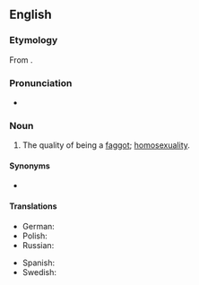 ==English==

===Etymology===
From {{suffix|en|faggot|ry}}.

===Pronunciation===
* {{IPA|/ˈfæɡətɹi/|lang=en}}

===Noun===
{{en-noun|~|faggotries}}

# {{lb|en|pejorative|slang}} The quality of being a [[faggot]]; [[homosexuality]].

====Synonyms====
* {{l|en|gayness}}

====Translations====
{{trans-top|the quality of being a faggot}}
* German: {{t|de|Geschwuchtel|n}}
* Polish: {{t+|pl|pedalstwo|n}}
* Russian: {{t|ru|пидорство|n}}
{{trans-mid}}
* Spanish: {{t|es|mariconería|f}}
* Swedish: {{t+|sv|bögeri|n}}
{{trans-bottom}}